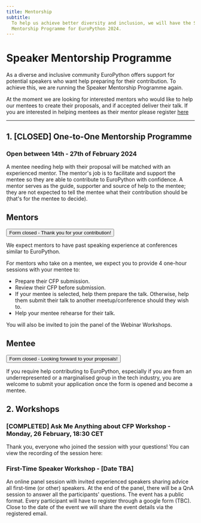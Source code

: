 ```yaml
---
title: Mentorship
subtitle:
  To help us achieve better diversity and inclusion, we will have the Speaker
  Mentorship Programme for EuroPython 2024.
---
```


# Speaker Mentorship Programme

As a diverse and inclusive community EuroPython offers support for potential
speakers who want help preparing for their contribution. To achieve this, we are
running the Speaker Mentorship Programme again.

At the moment we are looking for interested mentors who would like to help our
mentees to create their proposals, and if accepted deliver their talk. If you
are interested in helping mentees as their mentor please register
[here](https://forms.gle/CjaWHxrpjqmZtmVC9)

---

## 1. [CLOSED] One-to-One Mentorship Programme

### Open between 14th - 27th of February 2024

A mentee needing help with their proposal will be matched with an experienced
mentor. The mentor's job is to facilitate and support the mentee so they are
able to contribute to EuroPython with confidence. A mentor serves as the guide,
supporter and source of help to the mentee; they are not expected to tell the
mentee what their contribution should be (that's for the mentee to decide).

## Mentors

<div style={{ textAlign: "center", marginBottom: 10 }}>
  <Button>Form closed - Thank you for your contribution!</Button>
</div>

We expect mentors to have past speaking experience at conferences similar to
EuroPython.

For mentors who take on a mentee, we expect you to provide 4 one-hour sessions
with your mentee to:

- Prepare their CFP submission.
- Review their CFP before submission.
- If your mentee is selected, help them prepare the talk. Otherwise, help them
  submit their talk to another meetup/conference should they wish to.
- Help your mentee rehearse for their talk.

You will also be invited to join the panel of the Webinar Workshops.

## Mentee

<div style={{ textAlign: "center", marginBottom: 10 }}>
  <Button>Form closed - Looking forward to your proposals!</Button>
</div>

If you require help contributing to EuroPython, especially if you are from an
underrepresented or a marginalised group in the tech industry, you are welcome
to submit your application once the form is opened and become a mentee.

## 2. Workshops

### [COMPLETED] Ask Me Anything about CFP Workshop - Monday, 26 February, 18:30 CET

Thank you, everyone who joined the session with your questions! You can view the
recording of the session here:

<YouTube id="EiCfmf6QVIA" />

### First-Time Speaker Workshop - [Date TBA]

An online panel session with invited experienced speakers sharing advice all
first-time (or other) speakers. At the end of the panel, there will be a QnA
session to answer all the participants' questions. The event has a public
format. Every participant will have to register through a google form (TBC).
Close to the date of the event we will share the event details via the
registered email.
